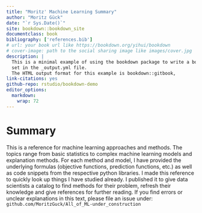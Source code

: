 ```yaml
---
title: "Moritz' Machine Learning Summary"
author: "Moritz Gück"
date: "`r Sys.Date()`"
site: bookdown::bookdown_site
documentclass: book
bibliography: ['references.bib']
# url: your book url like https://bookdown.org/yihui/bookdown
# cover-image: path to the social sharing image like images/cover.jpg
description: |
  This is a minimal example of using the bookdown package to write a book.
  set in the _output.yml file.
  The HTML output format for this example is bookdown::gitbook,
link-citations: yes
github-repo: rstudio/bookdown-demo
editor_options: 
  markdown: 
    wrap: 72
---
```


# Summary {.unnumbered}

This is a reference for machine learning approaches and methods. The
topics range from basic statistics to complex machine learning models
and explanation methods. For each method and model, I have provided the
underlying formulas (objective functions, prediction functions, etc.) as
well as code snippets from the respective python libraries. I made this
reference to quickly look up things I have studied already. I published
it to give data scientists a catalog to find methods for their problem,
refresh their knowledge and give references for further reading. If you
find errors or unclear explanations in this text, please file an issue
under: `github.com/MoritzGuck/All_of_ML-under_construction`
